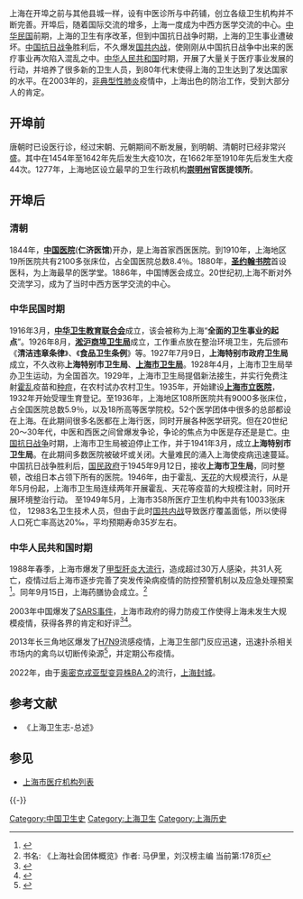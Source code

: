 {{expand|time=2013-06-03T08:02:34+00:00}}
上海在开埠之前与其他县城一样，设有中医诊所与中药铺，创立各级卫生机构并不断完善。开埠后，随着国际交流的增多，上海一度成为中西方医学交流的中心。[[中华民国|中华民国]]前期，上海的卫生有序改革，但到中国抗日战争时期，上海的卫生事业遭破坏。[[中国抗日战争|中国抗日战争]]胜利后，不久爆发[[国共内战|国共内战]]，使刚刚从中国抗日战争中出来的医疗事业再次陷入混乱之中。[[中华人民共和国|中华人民共和国]]时期，开展了大量关于医疗事业发展的行动，并培养了很多新的卫生人员，到80年代末使得上海的卫生达到了发达国家的水平。在2003年的，[[非典型性肺炎|非典型性肺炎]]疫情中，上海出色的防治工作，受到大部分人的肯定。
==开埠前==
唐朝时已设医行诊，经过宋朝、元朝期间不断发展，到明朝、清朝时已经非常兴盛。其中在1454年至1642年先后发生大疫10次，在1662年至1910年先后发生大疫44次。1277年，上海地区设立最早的卫生行政机构'''[[崇明州|崇明州]]官医提领所'''。
==开埠后==
===清朝=== 
1844年，'''[[中国医院|中国医院]]'''('''仁济医馆''')开办，是上海首家西医医院。到1910年，上海地区19所医院共有2100多张床位，占全国医院总数8.4％。1880年，'''[[圣约翰书院|圣约翰书院]]'''首设医科，为上海最早的医学堂。1886年，中国博医会成立。20世纪初,上海不断对外交流学习，成为了当时中西方医学交流的中心。
===中华民国时期===
1916年3月，'''[[中华卫生教育联合会|中华卫生教育联合会]]'''成立，该会被称为上海“'''全面的卫生事业的起点'''”。1926年8月，'''[[淞沪商埠卫生局|淞沪商埠卫生局]]'''成立，工作重点放在整治环境卫生，先后颁布《'''清洁违章条律'''》、《'''食品卫生条例'''》等。1927年7月9日，'''上海特别市政府卫生局'''成立，不久改称'''上海特别市卫生局'''、'''[[上海市卫生局|上海市卫生局]]'''。1928年4月，上海市卫生局举办卫生运动，为全国首次。1929年，上海市卫生局提倡新法接生，并实行免费注射[[霍乱|霍乱]]疫苗和[[种痘|种痘]]，在农村试办农村卫生。1935年，开始建设'''[[上海市立医院|上海市立医院]]'''，1932年开始受理生育登记。至1936年，上海地区108所医院共有9000多张床位，占全国医院总数5.9％，以及18所高等医学院校。52个医学团体中很多的总部都设在上海。在此期间很多名医都在上海行医，同时开展各种医学研究。但在20世纪20～30年代，中医和西医之间曾爆发争论，争论的焦点为中医是存还是是亡。[[中国抗日战争|中国抗日战争]]时期，上海市卫生局被迫停止工作，并于1941年3月，成立'''上海特别市卫生局'''。在此期间多数医院被破坏或关闭。大量难民的涌入上海使疫病迅速蔓延。中国抗日战争胜利后，[[国民政府|国民政府]]于1945年9月12日，接收'''上海市卫生局'''，同时整顿，改组日本占领下所有的医院。1946年，由于霍乱、[[天花|天花]]的大规模流行，从是年5月份起，上海市卫生局连续两年开展霍乱、天花等疫苗的大规模注射，同时开展环境整治行动。 至1949年5月，上海市358所医疗卫生机构中共有10033张床位， 12983名卫生技术人员，但由于此时[[国共内战|国共内战]]导致医疗覆盖面低，所以使得人口死亡率高达20‰，平均预期寿命35岁左右。
===中华人民共和国时期===

1988年春季，上海市爆发了[[1988年上海市甲型肝炎大流行|甲型肝炎大流行]]，造成超过30万人感染，共31人死亡，疫情过后上海市逐步完善了突发传染病疫情的防控预警机制以及应急处理预案<ref>{{cite book | title=亲历：上海改革开放30年 | publisher=上海辞书出版社 | author=曹景行，复旦大学口述历史研究中心 | year=2008 | isbn=9787532625895}}</ref>。同年9月15日，上海药膳协会成立。<ref> 书名: 《上海社会团体概览》作者: 马伊里，刘汉榜主编 当前第:178页</ref>

2003年中国爆发了[[SARS事件|SARS事件]]，上海市政府的得力防疫工作使得上海未发生大规模疫情，获得各界的肯定和好评<ref>{{cite web| title = 聚焦：上海为何至今未大范围爆发非典(组图)| publisher = 新华网| url = http://news.sina.com.cn/c/2003-05-01/10351026434.shtml| accessdate = 2013-04-07| archive-date = 2015-06-10| archive-url = https://web.archive.org/web/20150610231026/http://news.sina.com.cn/c/2003-05-01/10351026434.shtml| dead-url = no}}</ref><ref>{{cite news | title = 上海如何防疫情 从“甲肝大流行”中吸取经验 | publisher = 南风窗 | date = 2003-05-16 | url = http://news.sohu.com/93/59/news209295993.shtml | accessdate = 2013-04-07 | archive-date = 2013-12-24 | archive-url = https://web.archive.org/web/20131224082647/http://news.sohu.com/93/59/news209295993.shtml | dead-url = no }}</ref>。

2013年长三角地区爆发了[[甲型流感病毒H7N9亞型|H7N9]]流感疫情，上海卫生部门反应迅速，迅速扑杀相关市场内的禽鸟以切断传染源<ref name="bird">{{cite news|title=上海连夜关闭一处活禽市场 扑杀所有禽鸟|url=http://news.ifeng.com/photo/hdnews/detail_2013_04/05/23886264_0.shtml#p=1|accessdate=2013-04-05|newspaper=凤凰网资讯|date=2013年4月5日|archive-date=2020-06-04|archive-url=https://web.archive.org/web/20200604132942/http://news.ifeng.com/photo/hdnews/detail_2013_04/05/23886264_0.shtml#p=1|dead-url=no}}</ref>，并定期公布疫情。

2022年，由于[[奥密克戎亚型变异株BA.2|奥密克戎亚型变异株BA.2]]的流行，[[上海封城|上海封城]]。

==参考文献==
*《上海卫生志-总述》
{{Reflist}}
==参见==
*[[上海市医疗机构列表|上海市医疗机构列表]]

{{-}}
{{上海医院}}

[[Category:中国卫生史|Category:中国卫生史]]
[[Category:上海卫生|Category:上海卫生]]
[[Category:上海历史|Category:上海历史]]